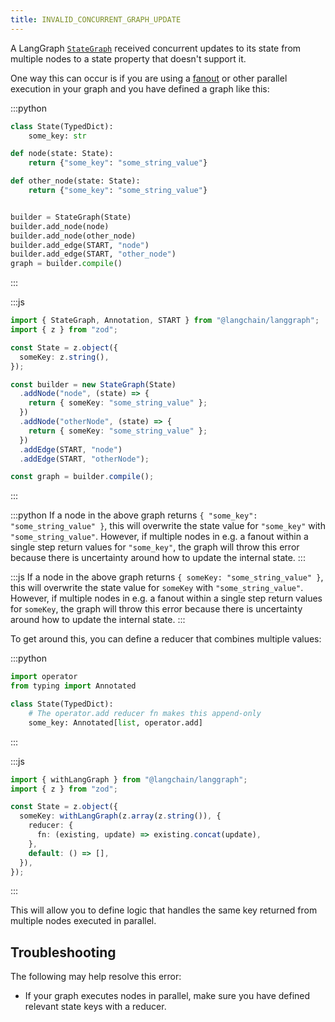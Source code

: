 ```yaml
---
title: INVALID_CONCURRENT_GRAPH_UPDATE
---
```



<V1Alpha />

A LangGraph [`StateGraph`](https://langchain-ai.github.io/langgraph/reference/graphs/#langgraph.graph.state.StateGraph) received concurrent updates to its state from multiple nodes to a state property that doesn't
support it.

One way this can occur is if you are using a [fanout](/oss/graph-api#map-reduce-and-the-send-api)
or other parallel execution in your graph and you have defined a graph like this:

:::python
```python {highlight={2}}
class State(TypedDict):
    some_key: str

def node(state: State):
    return {"some_key": "some_string_value"}

def other_node(state: State):
    return {"some_key": "some_string_value"}


builder = StateGraph(State)
builder.add_node(node)
builder.add_node(other_node)
builder.add_edge(START, "node")
builder.add_edge(START, "other_node")
graph = builder.compile()
```
:::

:::js
```typescript {highlight={2}}
import { StateGraph, Annotation, START } from "@langchain/langgraph";
import { z } from "zod";

const State = z.object({
  someKey: z.string(),
});

const builder = new StateGraph(State)
  .addNode("node", (state) => {
    return { someKey: "some_string_value" };
  })
  .addNode("otherNode", (state) => {
    return { someKey: "some_string_value" };
  })
  .addEdge(START, "node")
  .addEdge(START, "otherNode");

const graph = builder.compile();
```
:::

:::python
If a node in the above graph returns `{ "some_key": "some_string_value" }`, this will overwrite the state value for `"some_key"` with `"some_string_value"`.
However, if multiple nodes in e.g. a fanout within a single step return values for `"some_key"`, the graph will throw this error because
there is uncertainty around how to update the internal state.
:::

:::js
If a node in the above graph returns `{ someKey: "some_string_value" }`, this will overwrite the state value for `someKey` with `"some_string_value"`.
However, if multiple nodes in e.g. a fanout within a single step return values for `someKey`, the graph will throw this error because
there is uncertainty around how to update the internal state.
:::

To get around this, you can define a reducer that combines multiple values:

:::python
```python {highlight={5-6}}
import operator
from typing import Annotated

class State(TypedDict):
    # The operator.add reducer fn makes this append-only
    some_key: Annotated[list, operator.add]
```
:::

:::js
```typescript {highlight={4-7}}
import { withLangGraph } from "@langchain/langgraph";
import { z } from "zod";

const State = z.object({
  someKey: withLangGraph(z.array(z.string()), {
    reducer: {
      fn: (existing, update) => existing.concat(update),
    },
    default: () => [],
  }),
});
```
:::

This will allow you to define logic that handles the same key returned from multiple nodes executed in parallel.

## Troubleshooting

The following may help resolve this error:

* If your graph executes nodes in parallel, make sure you have defined relevant state keys with a reducer.
